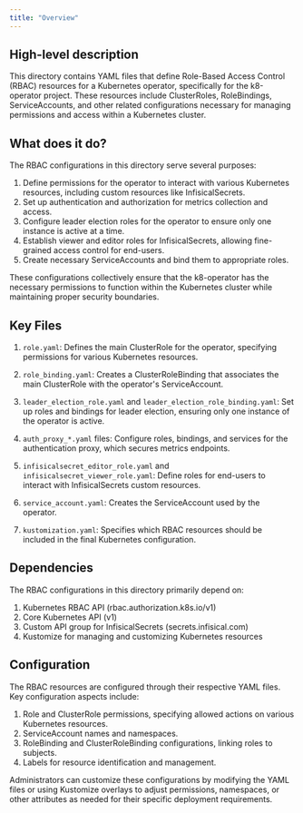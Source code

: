 ```yaml
---
title: "Overview"
---
```


## High-level description
This directory contains YAML files that define Role-Based Access Control (RBAC) resources for a Kubernetes operator, specifically for the k8-operator project. These resources include ClusterRoles, RoleBindings, ServiceAccounts, and other related configurations necessary for managing permissions and access within a Kubernetes cluster.

## What does it do?
The RBAC configurations in this directory serve several purposes:

1. Define permissions for the operator to interact with various Kubernetes resources, including custom resources like InfisicalSecrets.
2. Set up authentication and authorization for metrics collection and access.
3. Configure leader election roles for the operator to ensure only one instance is active at a time.
4. Establish viewer and editor roles for InfisicalSecrets, allowing fine-grained access control for end-users.
5. Create necessary ServiceAccounts and bind them to appropriate roles.

These configurations collectively ensure that the k8-operator has the necessary permissions to function within the Kubernetes cluster while maintaining proper security boundaries.

## Key Files

1. `role.yaml`: Defines the main ClusterRole for the operator, specifying permissions for various Kubernetes resources.

2. `role_binding.yaml`: Creates a ClusterRoleBinding that associates the main ClusterRole with the operator's ServiceAccount.

3. `leader_election_role.yaml` and `leader_election_role_binding.yaml`: Set up roles and bindings for leader election, ensuring only one instance of the operator is active.

4. `auth_proxy_*.yaml` files: Configure roles, bindings, and services for the authentication proxy, which secures metrics endpoints.

5. `infisicalsecret_editor_role.yaml` and `infisicalsecret_viewer_role.yaml`: Define roles for end-users to interact with InfisicalSecrets custom resources.

6. `service_account.yaml`: Creates the ServiceAccount used by the operator.

7. `kustomization.yaml`: Specifies which RBAC resources should be included in the final Kubernetes configuration.

## Dependencies
The RBAC configurations in this directory primarily depend on:

1. Kubernetes RBAC API (rbac.authorization.k8s.io/v1)
2. Core Kubernetes API (v1)
3. Custom API group for InfisicalSecrets (secrets.infisical.com)
4. Kustomize for managing and customizing Kubernetes resources

## Configuration
The RBAC resources are configured through their respective YAML files. Key configuration aspects include:

1. Role and ClusterRole permissions, specifying allowed actions on various Kubernetes resources.
2. ServiceAccount names and namespaces.
3. RoleBinding and ClusterRoleBinding configurations, linking roles to subjects.
4. Labels for resource identification and management.

Administrators can customize these configurations by modifying the YAML files or using Kustomize overlays to adjust permissions, namespaces, or other attributes as needed for their specific deployment requirements.